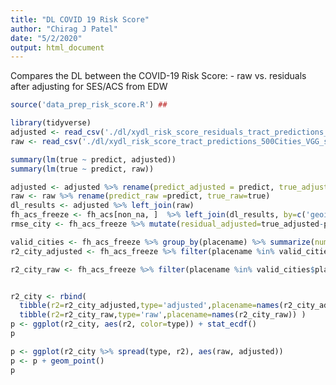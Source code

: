 ```yaml
---
title: "DL COVID 19 Risk Score"
author: "Chirag J Patel"
date: "5/2/2020"
output: html_document
---
```



Compares the DL between the COVID-19 Risk Score:
- raw vs. residuals after adjusting for SES/ACS from EDW


```r
source('data_prep_risk_score.R') ## 
```

```r
library(tidyverse)
adjusted <- read_csv('./dl/xydl_risk_score_residuals_tract_predictions_500Cities_VGG_static-images.csv') %>% select(-X1)
raw <- read_csv('./dl/xydl_risk_score_tract_predictions_500Cities_VGG_static-images.csv') %>% select(-X1)

summary(lm(true ~ predict, adjusted))
summary(lm(true ~ predict, raw))

```
```r
adjusted <- adjusted %>% rename(predict_adjusted = predict, true_adjusted=true)
raw <- raw %>% rename(predict_raw =predict, true_raw=true)
dl_results <- adjusted %>% left_join(raw)
fh_acs_freeze <- fh_acs[non_na, ]  %>% left_join(dl_results, by=c('geoid'='tractid'))
rmse_city <- fh_acs_freeze %>% mutate(residual_adjusted=true_adjusted-predict_adjusted, residual_raw=true_raw-predict_raw) %>% group_by(placename) %>% summarize(rmse_adjusted=sqrt(sum(residual_adjusted^2, na.rm=T)/sum(!is.na(residual_adjusted))), rmse_raw=sqrt(sum(residual_raw^2, na.rm=T)/sum(!is.na(residual_raw))))

valid_cities <- fh_acs_freeze %>% group_by(placename) %>% summarize(num_valid_tracts = sum(!is.na(predict_adjusted))) %>% filter(num_valid_tracts >= 1)
r2_city_adjusted <- fh_acs_freeze %>% filter(placename %in% valid_cities$placename) %>% split(.$placename) %>% map(~ lm( true_adjusted ~ predict_adjusted, data = .)) %>% map(summary) %>% map_dbl("r.squared") 

r2_city_raw <- fh_acs_freeze %>% filter(placename %in% valid_cities$placename) %>% split(.$placename) %>% map(~ lm(true_raw ~ predict_raw, data = .)) %>% map(summary) %>% map_dbl("r.squared") 


r2_city <- rbind(
  tibble(r2=r2_city_adjusted,type='adjusted',placename=names(r2_city_adjusted)),
  tibble(r2=r2_city_raw,type='raw',placename=names(r2_city_raw)) )
p <- ggplot(r2_city, aes(r2, color=type)) + stat_ecdf()
p

p <- ggplot(r2_city %>% spread(type, r2), aes(raw, adjusted))
p <- p + geom_point()
p

```


